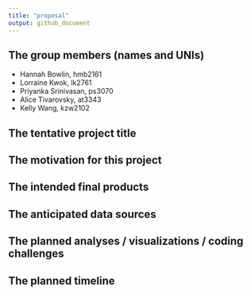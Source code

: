 ```yaml
---
title: "proposal"
output: github_document
---
```


## The group members (names and UNIs)

  * Hannah Bowlin, hmb2161
  * Lorraine Kwok, lk2761
  * Priyanka Srinivasan, ps3070
  * Alice Tivarovsky, at3343
  * Kelly Wang, kzw2102

## The tentative project title

## The motivation for this project

## The intended final products

## The anticipated data sources

## The planned analyses / visualizations / coding challenges

## The planned timeline
